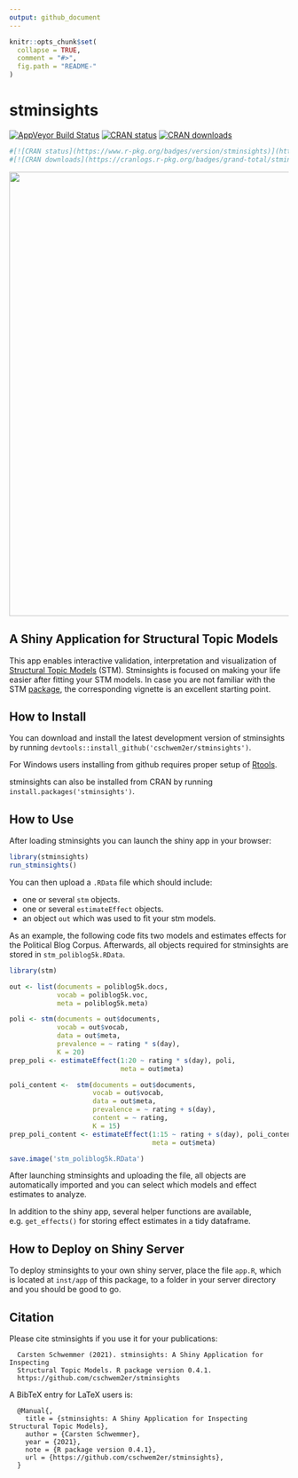 ```yaml
---
output: github_document
---
```


<!-- README.md is generated from README.Rmd. Please edit that file -->

```r
knitr::opts_chunk$set(
  collapse = TRUE,
  comment = "#>",
  fig.path = "README-"
)
```

# stminsights


[![AppVeyor Build Status](https://ci.appveyor.com/api/projects/status/github/cschwem2er/stminsights?branch=master&svg=true)](https://ci.appveyor.com/project/cschwem2er/stminsights)
[![CRAN status](https://www.r-pkg.org/badges/version/stminsights)](https://cran.r-project.org/package=stminsights)
[![CRAN downloads](https://cranlogs.r-pkg.org/badges/grand-total/stminsights)](https://cran.r-project.org/package=stminsights)


```r
#[![CRAN status](https://www.r-pkg.org/badges/version/stminsights)](https://cran.r-project.org/package=stminsights)
#[![CRAN downloads](https://cranlogs.r-pkg.org/badges/grand-total/stminsights)](https://cran.rstudio.com/web/packages/stminsights/index.html)
```



<img src="man/figures/logo.png" width="800">

## A Shiny Application for Structural Topic Models

This app enables interactive validation, interpretation and visualization of [Structural Topic Models](https://www.structuraltopicmodel.com/) (STM).  Stminsights is focused on making your life easier after fitting your STM models. In case you are not familiar with the STM [package](https://CRAN.R-project.org/package=stm), the corresponding vignette is an excellent starting point.

## How to Install

You can download and install the latest development version of stminsights by running ``devtools::install_github('cschwem2er/stminsights')``.    

For Windows users installing from github requires proper setup of [Rtools](https://cran.r-project.org/bin/windows/Rtools/).

stminsights can also be installed from CRAN by running ``install.packages('stminsights')``.

## How to Use

After loading stminsights you can launch the shiny app in your browser:


```r
library(stminsights)
run_stminsights()
```

You can then upload a `.RData` file which should include:

  - one or several `stm` objects.
  - one or several `estimateEffect` objects.
  - an object `out` which was used to fit your stm models.

As an example, the following code fits two models and estimates effects for the Political Blog Corpus. Afterwards, all objects required for stminsights are stored in `stm_poliblog5k.RData`. 


```r
library(stm)

out <- list(documents = poliblog5k.docs,
            vocab = poliblog5k.voc,
            meta = poliblog5k.meta)

poli <- stm(documents = out$documents, 
            vocab = out$vocab,
            data = out$meta, 
            prevalence = ~ rating * s(day),
            K = 20)
prep_poli <- estimateEffect(1:20 ~ rating * s(day), poli,
                            meta = out$meta)

poli_content <-  stm(documents = out$documents, 
                     vocab = out$vocab,
                     data = out$meta, 
                     prevalence = ~ rating + s(day),
                     content = ~ rating,
                     K = 15)  
prep_poli_content <- estimateEffect(1:15 ~ rating + s(day), poli_content,
                                    meta = out$meta)

save.image('stm_poliblog5k.RData')
```


After launching stminsights and uploading the file, all objects are automatically imported and you can select which models and effect estimates to analyze.

In addition to the shiny app, several helper functions are available, e.g. ``get_effects()`` for storing effect estimates in a tidy dataframe.

## How to Deploy on Shiny Server

To deploy stminsights to your own shiny server, place the file `app.R`, which is located at `inst/app` of this package, to a folder in your server directory and you should be good to go.

## Citation

Please cite stminsights if you use it for your publications:

```
  Carsten Schwemmer (2021). stminsights: A Shiny Application for Inspecting
  Structural Topic Models. R package version 0.4.1.
  https://github.com/cschwem2er/stminsights
```

A BibTeX entry for LaTeX users is:

```
  @Manual{,
    title = {stminsights: A Shiny Application for Inspecting Structural Topic Models},
    author = {Carsten Schwemmer},
    year = {2021},
    note = {R package version 0.4.1},
    url = {https://github.com/cschwem2er/stminsights},
  }
```

